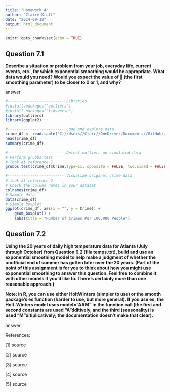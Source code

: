 ```yaml
---
title: "Homework_4"
author: "Claire Kraft"
date: "2024-09-18"
output: html_document
---
```


```r
knitr::opts_chunk$set(echo = TRUE)
```

## Question 7.1
**Describe a situation or problem from your job, everyday life, current events, etc., for which exponential smoothing would be appropriate. What data would you need? Would you expect the value of  (the first smoothing parameter) to be closer to 0 or 1, and why?**

answer

```r
#------------------------- Libraries
#install.packages("outliers")
#install.packages("tidyverse")
library(outliers)
library(ggplot2)

#------------------------- Load and explore data
crime_df <- read.table("C://Users//Clair//OneDrive//Documents//GitHub//omsa//ISYE 6501//Homework 3//uscrime.txt", sep = "\t", header = TRUE)
head(crime_df)
summary(crime_df)

#------------------------- Detect outliers on simulated data
# Perform grubbs test
# look at reference 1
grubbs.test(crime_df$Crime,type=11, opposite = FALSE, two.sided = FALSE) 

#------------------------- Visualize original crime data
# look at reference 2
# Check the column names in your dataset
colnames(crime_df)
# Sample data
data(crime_df)
# Simple boxplot 
ggplot(crime_df, aes(x = "", y = Crime)) + 
    geom_boxplot() + 
    labs(title = "Number of Crimes Per 100,000 People")
```



## Question 7.2
**Using the 20 years of daily high temperature data for Atlanta (July through October) from Question 6.2 (file temps.txt), build and use an exponential smoothing model to help make a judgment of whether the unofficial end of summer has gotten later over the 20 years.  (Part of the point of this assignment is for you to think about how you might use exponential smoothing to answer this question. Feel free to combine it with other models if you’d like to. There’s certainly more than one reasonable approach.)**

**Note: in R, you can use either HoltWinters (simpler to use) or the smooth package’s es function (harder to use, but more general).  If you use es, the Holt-Winters model uses model=”AAM” in the function call (the first and second constants are used “A”dditively, and the third (seasonality) is used “M”ultiplicatively; the documentation doesn’t make that clear).**


answer


References:

[1] source

[2] source

[3] source

[4] source

[5] source
